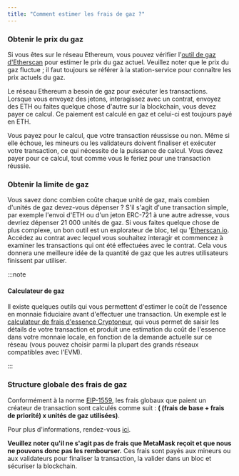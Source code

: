 ```yaml
---
title: "Comment estimer les frais de gaz ?"
---
```


### Obtenir le prix du gaz

Si vous êtes sur le réseau Ethereum, vous pouvez vérifier l'[outil de gaz d'Etherscan](https://etherscan.io/gastracker) pour estimer le prix du gaz actuel. Veuillez noter que le prix du gaz fluctue ; il faut toujours se référer à la station-service pour connaître les prix actuels du gaz.

Le réseau Ethereum a besoin de gaz pour exécuter les transactions. Lorsque vous envoyez des jetons, interagissez avec un contrat, envoyez des ETH ou faites quelque chose d'autre sur la blockchain, vous devez payer ce calcul. Ce paiement est calculé en gaz et celui-ci est toujours payé en ETH.

Vous payez pour le calcul, que votre transaction réussisse ou non. Même si elle échoue, les mineurs ou les validateurs doivent finaliser et exécuter votre transaction, ce qui nécessite de la puissance de calcul. Vous devez payer pour ce calcul, tout comme vous le feriez pour une transaction réussie.

### Obtenir la limite de gaz

Vous savez donc combien coûte chaque unité de gaz, mais combien d'unités de gaz devez-vous dépenser ? S'il s'agit d'une transaction simple, par exemple l'envoi d'ETH ou d'un jeton ERC-721 à une autre adresse, vous devriez dépenser 21 000 unités de gaz. Si vous faites quelque chose de plus complexe, un bon outil est un explorateur de bloc, tel qu '[Etherscan.io](https://etherscan.io/). Accédez au contrat avec lequel vous souhaitez interagir et commencez à examiner les transactions qui ont été effectuées avec le contrat. Cela vous donnera une meilleure idée de la quantité de gaz que les autres utilisateurs finissent par utiliser.

:::note

#### Calculateur de gaz

Il existe quelques outils qui vous permettent d'estimer le coût de l'essence en monnaie fiduciaire avant d'effectuer une transaction. Un exemple est le [calculateur de frais d'essence Cryptoneur](https://www.cryptoneur.xyz/gas-fees-calculator), qui vous permet de saisir les détails de votre transaction et produit une estimation du coût de l'essence dans votre monnaie locale, en fonction de la demande actuelle sur ce réseau (vous pouvez choisir parmi la plupart des grands réseaux compatibles avec l'EVM).

:::

### Structure globale des frais de gaz

Conformément à la norme [EIP-1559](https://github.com/ethereum/EIPs/blob/master/EIPS/eip-1559.md), les frais globaux que paient un créateur de transaction sont calculés comme suit : **( (frais de base + frais de priorité) x unités de gaz utilisées)**.

Pour plus d'informations, rendez-vous [ici](/transactions-and-gas/gas-fees/user-guide-gas).

**Veuillez noter qu'il ne s'agit pas de frais que MetaMask reçoit et que nous ne pouvons donc pas les rembourser.** Ces frais sont payés aux mineurs ou aux validateurs pour finaliser la transaction, la valider dans un bloc et sécuriser la blockchain.
